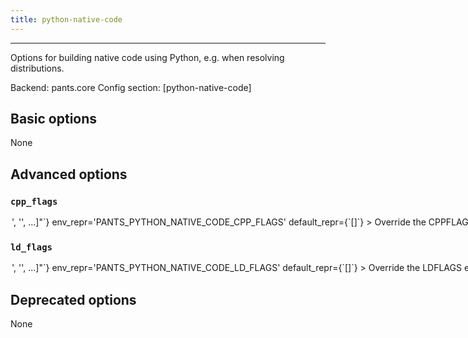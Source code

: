 ```yaml
---
title: python-native-code
---
```



---


Options for building native code using Python, e.g. when resolving distributions.

Backend: <span className="color--primary">pants.core</span>
Config section: <span className="color--primary">[python-native-code]</span>

<span className={styles.options}>

## Basic options

None

## Advanced options


### `cpp_flags`

<Option
  cli_repr={`--python-native-code-cpp-flags="['<str>', '<str>', ...]"`}
  env_repr='PANTS_PYTHON_NATIVE_CODE_CPP_FLAGS'
  default_repr={`[]`}
>

Override the `CPPFLAGS` environment variable for any forked subprocesses.

</Option>

### `ld_flags`

<Option
  cli_repr={`--python-native-code-ld-flags="['<str>', '<str>', ...]"`}
  env_repr='PANTS_PYTHON_NATIVE_CODE_LD_FLAGS'
  default_repr={`[]`}
>

Override the `LDFLAGS` environment variable for any forked subprocesses.

</Option>

## Deprecated options

None


</span>